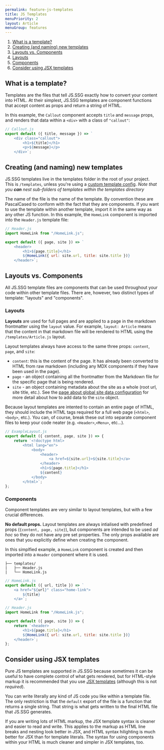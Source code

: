 ```yaml
---
permalink: feature-js-templates
title: JS Templates
menuPriority: 2
layout: Article
menuGroup: features
---
```


1. [What is a template?](#what-is-a-template)
2. [Creating (and naming) new templates](#creating-and-naming-new-templates)
3. [Layouts vs. Components](#layouts-vs-components)
4. [Layouts](#layouts)
5. [Components](#components)
6. [Consider using JSX templates](#consider-using-jsx-templates)

## What is a template?

Templates are the files that tell JS.SSG exactly how to convert your content into HTML. At their simplest, JS.SSG templates are component functions that accept content as props and return a string of HTML.

In this example, the `Callout` component accepts `title` and `message` props, and renders that data within a `<div>` with a class of `"callout"`:

```js
// Callout.js
export default ({ title, message }) => `
    <div class="callout">
        <h1>${title}</h1>
        <p>${message}</p>
    </div>`;
```

## Creating (and naming) new templates

JS.SSG templates live in the templates folder in the root of your project. This is `/templates`, unless you're using a [custom template config](/configuration/#templates). _Note that you **can** nest sub-folders of templates within the templates directory_

The name of the file is the name of the template. By convention these are PascalCased to conform with the fact that they are components. If you want to use the template within another template, import it in the same way as any other JS function. In this example, the `HomeLink` component is imported into the `Header.js` template file:

```js
// Header.js
import HomeLink from "/HomeLink.js";

export default ({ page, site }) => `
    <header>
        <h1>${page.title}</h1>
        ${HomeLink({ url: site.url, title: site.title })}
    </header>`;
```

## Layouts vs. Components

All JS.SSG template files are components that can be used throughout your code within other template files. There are, however, two distinct types of template: "layouts" and "components".

### Layouts

**Layouts** are used for full pages and are applied to a page in the markdown frontmatter using the `layout` value. For example, `layout: Article` means that the content in that markdown file will be rendered to HTML using the `/templates/Article.js` layout.

Layout templates always have access to the same three props: `content`, `page`, and `site`:

-   `content`: this is the content of the page. It has already been converted to HTML from raw markdown (including any MDX components if they have been used in the page).
-   `page` - an object containing all the frontmatter from the Markdown file for the specific page that is being rendered.
-   `site` - an object containing metadata about the site as a whole (root url, site title, etc.). See the [page about global site data configuration](configuration/#global-site-data) for more detail about how to add data to the `site` object.

Because layout templates are intented to contain an entire page of HTML, they should include the HTML tags required for a full web page (`<html>`, `<body>`, etc.). You can, of course, break these out into separate component files to keep your code neater (e.g. `<Header>`,`<Menu>`, etc...).

```js
// ExampleLayout.js
export default ({ content, page, site }) => {
    return `<!doctype html>
        <html lang="en">
            <body>
                <header>
                    <a href=${site.url}>${site.title}</a>
                </header>
                <h1>${page.title}</h1>
                ${content}
            </body>
        </html>`;
};
```

### Components

Component templates are very similar to layout templates, but with a few crucial differences.

**No default props.** Layout templates are always intialised with predefined props (`{content, page, site}`), but components are intended to be used _ad hoc_ so they do not have any pre set properties. The only props available are ones that you explicitly define when creating the component.

In this simplfied example, a `HomeLink` component is created and then imported into a `Header` component where it is used.

```
├── templates/
|   ├── Header.js
|   └── HomeLink.js
```

```js
// HomeLink.js
export default ({ url, title }) => `
    <a href="${url}" class="home-link">
        ${title}
    </a>`;
```

```js
// Header.js
import HomeLink from "/HomeLink.js";

export default ({ page, site }) => {
    return `<header>
        <h1>${page.title}</h1>
        ${HomeLink({ url: site.url, title: site.title })}
    </header>`;
};
```

## Consider using JSX templates

Pure JS templates are supported in JS.SSG because sometimes it can be useful to have complete control of what gets rendered, but for HTML-style markup it is recommended that you use [JSX templates](/feature-jsx-templates) (although this is not _required_).

You can write literally any kind of JS code you like within a template file. The only restriction is that the `default` export of the file is a function that returns a single string. That string is what gets written to the final HTML file that JS.SSG generates.

If you are writing lots of HTML markup, the JSX template syntax is cleaner and easier to read and write. This applies to the markup as HTML line breaks and nesting look better in JSX, and HTML syntax hilighting is much better for JSX than for template literals. The syntax for using components within your HTML is much cleaner and simpler in JSX templates, too.
